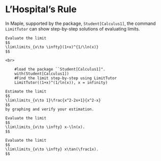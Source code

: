 # L'Hospital's Rule

In Maple, supported by the package, `Student[Calculus1]`, the command `LimitTutor` can show step-by-step solutions of evaluating limits.

```example

Evaluate the limit
$$
\lim\limits_{x\to \infty}(1+x)^{1/\ln(x)}
$$

```

```solution
<br>

    #load the package ``Student[Calculus1]".
    with(Student[Calculus1])
    #Find the limit step-by-step using LimitTutor
    LimitTutor((1+x)^(1/ln(x)), x = infinity)

```

```exercise

Estimate the limit
$$
\lim\limits_{x\to 1}\frac{x^2-2x+1}{x^2-x}
$$
by graphing and verify your estimation.

```

```exercise

Evaluate the limit
$$
\lim\limits_{x\to \infty} x-\ln(x).
$$

```

```exercise

Evaluate the limit
$$
\lim\limits_{x\to \infty} x\tan(\frac1x).
$$

```
